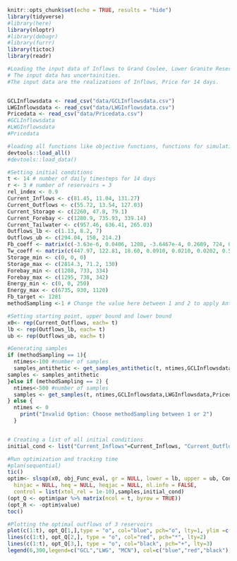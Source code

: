 

```r
knitr::opts_chunk$set(echo = TRUE, results = "hide")
library(tidyverse)
#library(here)
library(nloptr)
#library(debugr)
#library(furrr)
library(tictoc)
library(readr)
```


```r

#Loading the input data of Inflows to Grand Coulee, Lower Granite Reservoirs and Price data.
# The input data has uncertainities.
#The input data are the realizations of Inflows, Price for 14 days.


GCLInflowsdata <- read_csv("data/GCLInflowsdata.csv")
LWGInflowsdata <- read_csv("data/LWGInflowsdata.csv")
Pricedata <- read_csv("data/Pricedata.csv")
#GCLInflowsdata
#LWGInflowsdata
#Pricedata
```

```r
#loading all functions like objective functions, functions for simulations, functions for constraint validations and data
devtools::load_all()
#devtools::load_data()
```

```r
#Setting initial conditions
t <- 14 # number of daily timesteps for 14 days
r <- 3 # number of reservoirs = 3 
rel_index <- 0.9
Current_Inflows <- c(81.45, 11.04, 131.27) 
Current_Outflows <- c(55.72, 13.54, 127.03)
Current_Storage <- c(2260, 47.8, 79.1)
Current_Forebay <- c(1280.9, 735.93, 339.14)
Current_Tailwater <- c(957.46, 636.41, 265.03)
Outflows_lb <- c(1.13, 8.2, 7)
Outflows_ub <- c(294.04, 150, 214.2) 
Fb_coeff <- matrix(c(-3.63e-6, 0.0406, 1208, -3.6467e-4, 0.2689, 724, 0, 0.0571, 334.5), nrow = 3, ncol = 3, byrow = TRUE)
Tw_coeff <- matrix(c(447.97, 122.81, 18.60, 0.0910, 0.0210, 0.0202, 0.5286, 0.8060, 0.9234), nrow = 3, ncol = 3, byrow = TRUE)
Storage_min <- c(0, 0, 0) 
Storage_max <- c(2814.3, 71.2, 130)
Forebay_min <- c(1208, 733, 334)
Forebay_max <- c(1295, 738, 342)
Energy_min <- c(0, 0, 250)
Energy_max <- c(6735, 930, 1120)
Fb_target <- 1281
methodSampling <-1 # Change the value here between 1 and 2 to apply Antithetic or MC approach respectively

#Setting starting point, upper bound and lower bound
x0<- rep(Current_Outflows, each= t) 
lb <- rep(Outflows_lb, each= t) 
ub <- rep(Outflows_ub, each= t) 

#Generating samples
if (methodSampling == 1){
  ntimes<-100 #number of samples
  samples_antithetic <- get_samples_antithetic(t, ntimes,GCLInflowsdata,LWGInflowsdata,Pricedata)
samples <- samples_antithetic
}else if (methodSampling == 2) {
  ntimes<-500 #number of samples
  samples <- get_samples(t, ntimes,GCLInflowsdata,LWGInflowsdata,Pricedata)
} else {
  ntimes <- 0
    print("Invalid Option: Choose methodSampling between 1 or 2")
  }


# Creating a list of all initial conditions
initial_cond <- list("Current_Inflows"=Current_Inflows, "Current_Outflows"=Current_Outflows,"Current_Storage" =Current_Storage,"Current_Forebay" = Current_Forebay, "Current_Tailwater"=Current_Tailwater, "Outflows_lb"=Outflows_lb, "Outflows_ub"=Outflows_ub, "Fb_coeff" =Fb_coeff, "Tw_coeff"=Tw_coeff, "Storage_min"=Storage_min, "Storage_max"=Storage_max,"Forebay_min"=Forebay_min,"Forebay_max"=Forebay_max, "Energy_min" =Energy_min, "Energy_max"=Energy_max,"Fb_target"=Fb_target, "t"=t, "r"=r, "rel_index"=rel_index, "ntimes" = ntimes, "methodSampling" = methodSampling)
```

```r
#Run optimization and tracking time
#plan(sequential)
tic()
optim<- slsqp(x0, obj_Func_eval, gr = NULL, lower = lb, upper = ub, Constraints_validation,
  hinjac = NULL, heq = NULL, heqjac = NULL, nl.info = FALSE,
  control = list(xtol_rel = 1e-10),samples,initial_cond)
(opt_Q <- optim$par %>% matrix(ncol = t, byrow = TRUE))
(opt_R <- -optim$value)
toc()

#Plotting the optimal outflows of 3 reservoirs
plot(c(1:t), opt_Q[1,],type = "o", col="blue", pch="o", lty=1, ylim =c(0,300), xlab="day",ylab = "Outflows (kcfs)", main = "Optimal Outflows")
lines(c(1:t), opt_Q[2,], type = "o", col="red", pch="*", lty=2)
lines(c(1:t), opt_Q[3,], type = "o", col="black", pch="+", lty=3)
legend(6,300,legend=c("GCL","LWG", "MCN"), col=c("blue","red","black"),pch=c("o","*","+"), lty=c(1,2,3))
```
